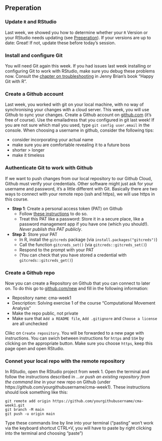 ## Preperation


### Update `R` and RStudio


Last week, we showed you how to determine whether your `R` Version or your RStudio needs updating (see [Preperation](#w1-preperation)). If your versions are up to date: Great! If not, update these before today's session.


### Install and configure Git

You will need Git again this week. If you had issues last week installing or configuring Git to work with RStudio, make sure you debug these problems now. Consult the [chapter on troubleshooting](https://happygitwithr.com/troubleshooting.html) in Jenny Brian's book "Happy Git with R".


### Create a Github account

Last week, you worked with git on your local machine, with no way of synchronising your changes with a cloud server. This week, you will use Github to sync your changes. Create a Github account on [github.com](https://github.com/) (it's free of course). Use the emailadress that you configured in git last week! If you are not sure which mail you used, type `git config user.email` in the console. When choosing a username in github, consider the following tips: 

- consider incorporating your actual name
- make sure you are comfortable revealing it to a future boss
- shorter > longer
- make it timeless



### Authenticate Git to work with Github

If we want to push changes from our local repository to our Github Cloud, Github must verify your credentials. Other software might just ask for your username and password, it's a little different with Git. Basically there are two ways to connect with your remote repo (ssh and https), we will use https in this course. 

- **Step 1**: Create a personal access token (PAT) on Github
  - Follow [these instructions](https://docs.github.com/en/github/authenticating-to-github/creating-a-personal-access-token#creating-a-token) to do so. 
  - Treat this PAT like a password: Store it in a secure place, like a password management app if you have one (which you should!). *Never publish this PAT publicly*.
- **Step 2**: Store your PAT
  - In R, install the `gitcreds` package (via `install.packages("gitcreds")`)
  - Call the function `gitcreds_set()` (via `gitcreds::gitcreds_set()`)
  - Respond to the prompt with your PAT
  - (You can check that you have stored a credential with `gitcreds::gitcreds_get()`)
  
  
### Create a Git**hub** repo

Now you can create a Repository on Github that you can connect to later on. To do this go to [github.com/new](https://github.com/new) and fill in the following information:

- Repository name: cma-week1
- Description: Solving exercise 1 of the course "Computational Movement Analysis"
- Make the repo public, not private
- Make sure that `Add a README file`, `Add .gitignore ` and `Choose a license` are all unchecked

Clikc on `Create repository`. You will be forwarded to a new page with instructions. You can swich between instructions for `https` and `SSH` by clicking on the appropriate button. Make sure you choose `https`, keep this page open and open RStudio.


### Connet your local repo with the remote repository

In RStudio, open the RStudio project from week 1. Open the terminal and follow the instructions described in *…or push an existing repository from the command line* in your new repo on Github (under https://github.com/yourgithubusername/cma-week1). These instructions should look something like this:

```
git remote add origin https://github.com/yourgithubusername/cma-week1.git
git branch -M main
git push -u origin main
```

Type these commands line by line into your terminal ("pasting" won't work via the keyboard shortcut CTRL+V, you will have to paste by right clicking into the terminal and choosing "paste")




